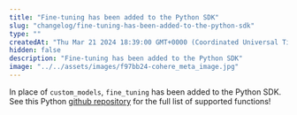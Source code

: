 ```yaml
---
title: "Fine-tuning has been added to the Python SDK"
slug: "changelog/fine-tuning-has-been-added-to-the-python-sdk"
type: ""
createdAt: "Thu Mar 21 2024 18:39:00 GMT+0000 (Coordinated Universal Time)"
hidden: false
description: "Fine-tuning has been added to the Python SDK"
image: "../../assets/images/f97bb24-cohere_meta_image.jpg"
---
```

In place of `custom_models`, `fine_tuning` has been added to the Python SDK. See this Python [github repository](https://github.com/cohere-ai/cohere-python/tree/main/src/cohere/finetuning) for the full list of supported functions!
